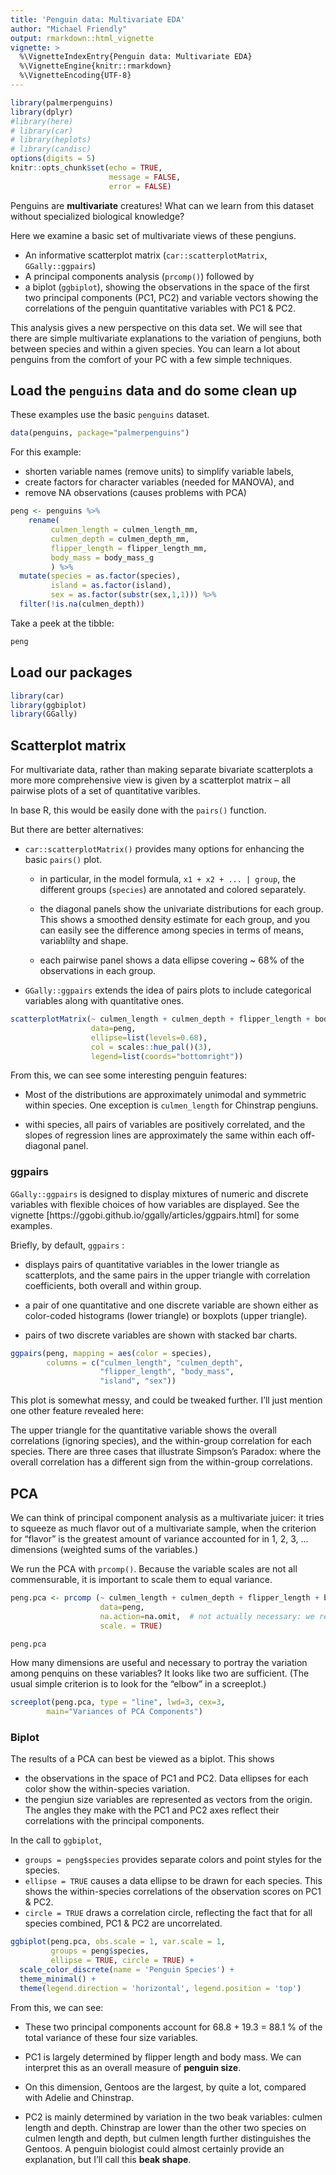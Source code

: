 ```yaml
---
title: 'Penguin data: Multivariate EDA'
author: "Michael Friendly"
output: rmarkdown::html_vignette
vignette: >
  %\VignetteIndexEntry{Penguin data: Multivariate EDA}
  %\VignetteEngine{knitr::rmarkdown}
  %\VignetteEncoding{UTF-8}
---
```



```r
library(palmerpenguins)
library(dplyr)
#library(here)
# library(car)
# library(heplots)
# library(candisc)
options(digits = 5)
knitr::opts_chunk$set(echo = TRUE,
                      message = FALSE,
                      error = FALSE)
```

Penguins are **multivariate** creatures! 
What can we learn from this dataset without specialized biological knowledge?
<!-- Their flippers and beaks probably evolved -->
<!-- in different ways across time and space.  -->

Here we examine a basic set of multivariate views of these pengiuns.

* An informative scatterplot matrix (`car::scatterplotMatrix`, `GGally::ggpairs`)
* A principal components analysis (`prcomp()`) followed by 
* a biplot (`ggbiplot`), showing the observations in the space of the first two principal components (PC1, PC2) and variable vectors showing the correlations of the penguin quantitative variables with PC1 & PC2.

This analysis gives a new perspective on this data set.  We will see that there are simple multivariate explanations to the variation of pengiuns, both between species and within a given species. You can learn a lot about penguins from the comfort of your PC with a few simple techniques.


## Load the `penguins` data and do some clean up

These examples use the basic `penguins` dataset. 

```r
data(penguins, package="palmerpenguins")
```

For this example: 

* shorten variable names (remove units) to simplify variable labels,
* create factors for character variables (needed for MANOVA), and 
* remove NA observations (causes problems with PCA)

```r
peng <- penguins %>%
	rename(
         culmen_length = culmen_length_mm, 
         culmen_depth = culmen_depth_mm, 
         flipper_length = flipper_length_mm, 
         body_mass = body_mass_g
         ) %>%
  mutate(species = as.factor(species),
         island = as.factor(island),
         sex = as.factor(substr(sex,1,1))) %>%
  filter(!is.na(culmen_depth))
```

Take a peek at the tibble:

```r
peng
```

## Load our packages

```r
library(car)
library(ggbiplot)
library(GGally)
```



## Scatterplot matrix

For multivariate data, rather than making separate bivariate scatterplots
a more more comprehensive view is given by a scatterplot matrix -- all
pairwise plots of a set of quantitative varibles.

In base R, this would be easily done with the `pairs()` function.

But there are better alternatives:

* `car::scatterplotMatrix()` provides many options for enhancing the basic `pairs()` plot. 

  * in particular, in the model formula, `x1 + x2 + ... | group`, the different
  groups (`species`) are annotated and colored separately.
  
  * the diagonal panels show the univariate distributions for each group. This shows a smoothed density estimate for each group, and you can easily see the difference
  among species in terms of means, variablilty and shape.
  
  * each pairwise panel shows a data ellipse covering ~ 68% of the observations in each group. 

* `GGally::ggpairs` extends the idea of pairs plots to include categorical variables along with quantitative ones. 


```r
scatterplotMatrix(~ culmen_length + culmen_depth + flipper_length + body_mass | species,
                  data=peng,
                  ellipse=list(levels=0.68),
                  col = scales::hue_pal()(3),
                  legend=list(coords="bottomright"))

```

From this, we can see some interesting penguin features:

* Most of the distributions are approximately unimodal and symmetric within
species.  One exception is `culmen_length` for Chinstrap pengiuns.

* withi species, all pairs of variables are positively correlated, and the slopes
of regression lines are approximately the same within each off-diagonal panel.

### ggpairs

`GGally::ggpairs` is designed to display mixtures of numeric and discrete
variables with flexible choices of how variables are displayed.
See the vignette [https://ggobi.github.io/ggally/articles/ggpairs.html] for some examples.

Briefly, by default, `ggpairs` :

* displays pairs of quantitative variables in the lower triangle as scatterplots, and the same pairs in the upper triangle with correlation coefficients, both overall and within group.

* a pair of one quantitative and one discrete variable are shown either as color-coded histograms (lower triangle) or boxplots (upper triangle).

* pairs of two discrete variables are shown with stacked bar charts.

```r
ggpairs(peng, mapping = aes(color = species), 
        columns = c("culmen_length", "culmen_depth", 
                    "flipper_length", "body_mass",
                    "island", "sex"))

```

This plot is somewhat messy, and could be tweaked further. I'll just mention one other feature revealed here:

The upper triangle for the quantitative variable shows the overall
correlations (ignoring species), and the within-group correlation for each species. There are three cases that illustrate Simpson's Paradox: where
the overall correlation has a different sign from the within-group correlations.



## PCA

We can think of principal component analysis as a multivariate juicer: it tries to squeeze as much flavor out of a multivariate sample, when the criterion for "flavor" is the greatest amount of variance accounted for in 1, 2, 3, ...
dimensions (weighted sums of the variables.)

We run the PCA with `prcomp()`. Because the variable scales are not all commensurable, it is important to scale them to equal variance.

```r
peng.pca <- prcomp (~ culmen_length + culmen_depth + flipper_length + body_mass,
                    data=peng,
                    na.action=na.omit,  # not actually necessary: we removed NA
                    scale. = TRUE)

peng.pca

```
How many dimensions are useful and necessary to portray the variation among
penquins on these variables?  It looks like two are sufficient.
(The usual simple criterion is to look for the "elbow" in a screeplot.)

```r
screeplot(peng.pca, type = "line", lwd=3, cex=3, 
		main="Variances of PCA Components")
```

### Biplot 

The results of a PCA can best be viewed as a biplot. This shows

* the observations in the space of PC1 and PC2. Data ellipses for each color show the within-species variation. 
* the pengiun size variables are represented as vectors from the origin. The angles they make with the PC1 and PC2 axes reflect their correlations with the principal components.

In the call to `ggbiplot`, 

* `groups = peng$species` provides separate colors and point styles for the species.
* `ellipse = TRUE` causes a data ellipse to be drawn for each species.  This shows the within-species correlations of the observation scores on PC1 & PC2.
* `circle = TRUE` draws a correlation circle, reflecting the fact that for all species combined, PC1 & PC2 are uncorrelated.

```r
ggbiplot(peng.pca, obs.scale = 1, var.scale = 1,
         groups = peng$species, 
         ellipse = TRUE, circle = TRUE) +
  scale_color_discrete(name = 'Penguin Species') +
  theme_minimal() +
  theme(legend.direction = 'horizontal', legend.position = 'top') 


```

From this, we can see:

* These two principal components account for 68.8 + 19.3 = 88.1 % of the total
variance of these four size variables.

* PC1 is largely determined by flipper length and body mass. We can interpret this as an overall measure of **penguin size**.

* On this dimension, Gentoos are the largest, by quite a lot, compared with Adelie and Chinstrap.

* PC2 is mainly determined by variation in the two beak variables: culmen length and depth. Chinstrap are lower than the other two species on culmen length and depth, but culmen length further distinguishes the Gentoos. A penguin biologist could almost certainly provide an explanation, but I'll call this **beak shape**.

